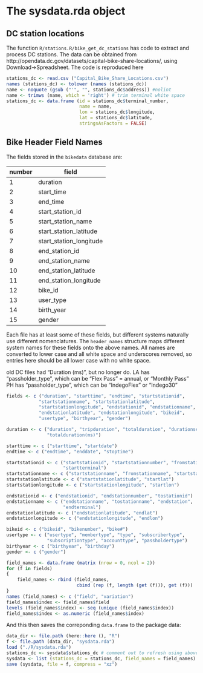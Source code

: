 # The sysdata.rda object

## DC station locations

The function `R/stations.R/bike_get_dc_stations` has code to extract and process
DC stations. The data can be obtained from 
http://opendata.dc.gov/datasets/capital-bike-share-locations/, using
Download->Spreadsheet. The code is reproduced here
```r
stations_dc <- read.csv ("Capital_Bike_Share_Locations.csv")
names (stations_dc) <- tolower (names (stations_dc))
name <- noquote (gsub ("'", "", stations_dc$address)) #nolint
name <- trimws (name, which = 'right') # trim terminal white space
stations_dc <- data.frame (id = stations_dc$terminal_number,
                           name = name,
                           lon = stations_dc$longitude,
                           lat = stations_dc$latitude,
                           stringsAsFactors = FALSE)
```

## Bike Header Field Names

The fields stored in the `bikedata` database are:

| number | field                   |
| ----   | ----------------------- |
| 1      | duration                |
| 2      | start_time              |
| 3      | end_time                |
| 4      | start_station_id        |
| 5      | start_station_name      |
| 6      | start_station_latitude  |
| 7      | start_station_longitude |
| 8      | end_station_id          |
| 9      | end_station_name        |
| 10     | end_station_latitude    |
| 11     | end_station_longitude   |
| 12     | bike_id                 |
| 13     | user_type               |
| 14     | birth_year              |
| 15     | gender                  |

Each file has at least some of these fields, but different systems naturally use
different nomenclatures. The `header_names` structure maps different system
names for these fields onto the above names. All names are converted to lower
case and all white space and underscores removed, so entries here should be all
lower case with no white space.

old DC files had "Duration (ms)", but no longer do.
LA has "passholder_type", which can be "Flex Pass" = annual, or "Monthly Pass"
PH has "passholder_type", which can be "IndegoFlex" or "Indego30"

```r
fields <- c ("duration", "starttime", "endtime", "startstationid",
            "startstationname", "startstationlatitude",
            "startstationlongitude", "endstationid", "endstationname",
            "endstationlatitude", "endstationlongitude", "bikeid",
            "usertype", "birthyear", "gender")

duration <- c ("duration", "tripduration", "totalduration", "durationseconds",
               "totalduration(ms)")

starttime <- c ("starttime", "startdate")
endtime <- c ("endtime", "enddate", "stoptime")

startstationid <- c ("startstationid", "startstationnumber", "fromstationid",
                     "startterminal")
startstationname <- c ("startstationname", "fromstationname", "startstation")
startstationlatitude <- c ("startstationlatitude", "startlat")
startstationlongitude <- c ("startstationlongitude", "startlon")

endstationid <- c ("endstationid", "endstationnumber", "tostationid")
endstationname <- c ("endstationname", "tostationname", "endstation",
                     "endterminal")
endstationlatitude <- c ("endstationlatitude", "endlat")
endstationlongitude <- c ("endstationlongitude", "endlon")

bikeid <- c ("bikeid", "bikenumber", "bike#")
usertype <- c ("usertype", "membertype", "type", "subscribertype",
               "subscriptiontype", "accounttype", "passholdertype")
birthyear <- c ("birthyear", "birthday")
gender <- c ("gender")

field_names <- data.frame (matrix (nrow = 0, ncol = 2))
for (f in fields)
{
    field_names <- rbind (field_names,
                          cbind (rep (f, length (get (f))), get (f)))
}
names (field_names) <- c ("field", "variation")
field_names$index <- field_names$field
levels (field_names$index) <- seq (unique (field_names$index))
field_names$index <- as.numeric (field_names$index)
```

And this then saves the correponding `data.frame` to the package data:
```r
data_dir <- file.path (here::here (), "R")
f <- file.path (data_dir, "sysdata.rda")
load ("./R/sysdata.rda")
stations_dc <- sysdata$stations_dc # comment out to refresh using above code
sysdata <- list (stations_dc = stations_dc, field_names = field_names)
save (sysdata, file = f, compress = "xz")
```
